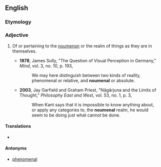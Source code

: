 ==English==

===Etymology===
{{rfe|lang=en}}

===Adjective===
{{en-adj|-}}

# {{context|philosophy|especially [[Kantianism]]}} Of or pertaining to the [[noumenon]] or the realm of things as they are in themselves.
#*'''1878''', James Sully, "The Question of Visual Perception in Germany," ''Mind'', vol. 3, no. 10, p. 193,
#*:We may here distinguish between two kinds of reality, phenomenal or relative, and '''noumenal''' or absolute.
#*'''2003''', Jay Garfield and Graham Priest, "Nāgārjuna and the Limits of Thought," ''Philosophy East and West'', vol. 53, no. 1, p. 3,
#*:When Kant says that it is impossible to know anything about, or apply any categories to, the '''noumenal''' realm, he would seem to be doing just what cannot be done.

====Translations====
{{trans-top}}
* {{trreq|de}}
{{trans-mid}}
{{trans-bottom}}

====Antonyms====
* [[phenomenal]]